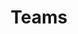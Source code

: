 ---
title: Teams
description: Plugins and configuration settings that can improve the developer experience when working with Tailwind CSS.
---